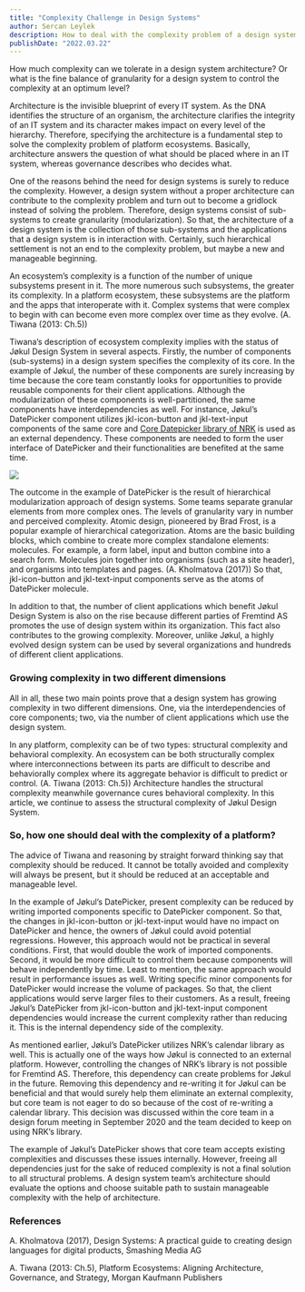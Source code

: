 ```yaml
---
title: "Complexity Challenge in Design Systems"
author: Sercan Leylek
description: How to deal with the complexity problem of a design system in architecture level?
publishDate: "2022.03.22"
---
```


<Ingress>
    How much complexity can we tolerate in a design system architecture? Or what is the fine balance of granularity for
    a design system to control the complexity at an optimum level?
</Ingress>

Architecture is the invisible blueprint of every IT system. As the DNA identifies the structure of an organism,
the architecture clarifies the integrity of an IT system and its character makes impact on every level of the hierarchy.
Therefore, specifying the architecture is a fundamental step to solve the complexity problem of platform ecosystems.
Basically, architecture answers the question of what should be placed where in an IT system, whereas governance
describes who decides what.

One of the reasons behind the need for design systems is surely to reduce the complexity. However, a design system without
a proper architecture can contribute to the complexity problem and turn out to become a gridlock instead of solving the problem.
Therefore, design systems consist of sub-systems to create granularity (modularization). So that, the architecture
of a design system is the collection of those sub-systems and the applications that a design system is in interaction with.
Certainly, such hierarchical settlement is not an end to the complexity problem, but maybe a new and manageable beginning.

An ecosystem’s complexity is a function of the number of unique subsystems present in it. The more numerous such subsystems,
the greater its complexity. In a platform ecosystem, these subsystems are the platform and the apps that interoperate with it.
Complex systems that were complex to begin with can become even more complex over time as they evolve. (A. Tiwana (2013: Ch.5))

Tiwana’s description of ecosystem complexity implies with the status of Jøkul Design System in several aspects. Firstly,
the number of components (sub-systems) in a design system specifies the complexity of its core. In the example of Jøkul,
the number of these components are surely increasing by time because the core team constantly looks for opportunities to
provide reusable components for their client applications. Although the modularization of these components is well-partitioned,
the same components have interdependencies as well. For instance, Jøkul’s DatePicker component utilizes jkl-icon-button and
jkl-text-input components of the same core and
[Core Datepicker library of NRK](https://static.nrk.no/core-components/latest/index.html?core-datepicker/readme.md) is used as an external dependency.
These components are needed to form the user interface of DatePicker and their functionalities are benefited at the same time.

![](/assets/blog/jokul-datepicker-architecture.png)

The outcome in the example of DatePicker is the result of hierarchical modularization approach of design systems.
Some teams separate granular elements from more complex ones. The levels of granularity vary in number and perceived complexity.
Atomic design, pioneered by Brad Frost, is a popular example of hierarchical categorization. Atoms are the basic building blocks,
which combine to create more complex standalone elements: molecules. For example, a form label, input and button combine into
a search form. Molecules join together into organisms (such as a site header), and organisms into templates and pages.
(A. Kholmatova (2017)) So that, jkl-icon-button and jkl-text-input components serve as the atoms of DatePicker molecule.

In addition to that, the number of client applications which benefit Jøkul Design System is also on the rise
because different parties of Fremtind AS promotes the use of design system within its organization. This fact also
contributes to the growing complexity. Moreover, unlike Jøkul, a highly evolved design system can be used by
several organizations and hundreds of different client applications.

### Growing complexity in two different dimensions

All in all, these two main points prove that a design system has growing complexity in two different dimensions.
One, via the interdependencies of core components; two, via the number of client applications which use the design system.

In any platform, complexity can be of two types: structural complexity and behavioral complexity. An ecosystem can be
both structurally complex where interconnections between its parts are difficult to describe and behaviorally complex
where its aggregate behavior is difficult to predict or control. (A. Tiwana (2013: Ch.5)) Architecture handles the structural
complexity meanwhile governance cures behavioral complexity. In this article, we continue to assess the structural complexity of
Jøkul Design System.

### So, how one should deal with the complexity of a platform?

The advice of Tiwana and reasoning by straight forward thinking
say that complexity should be reduced. It cannot be totally avoided and complexity will always be present, but it
should be reduced at an acceptable and manageable level.

In the example of Jøkul’s DatePicker, present complexity can be reduced by writing imported components specific to
DatePicker component. So that, the changes in jkl-icon-button or jkl-text-input would have no impact on DatePicker and hence,
the owners of Jøkul could avoid potential regressions. However, this approach would not be practical in several conditions.
First, that would double the work of imported components. Second, it would be more difficult to control them because
components will behave independently by time. Least to mention, the same approach would result in performance issues as well.
Writing specific minor components for DatePicker would increase the volume of packages. So that, the client applications
would serve larger files to their customers. As a result, freeing Jøkul’s DatePicker from jkl-icon-button and jkl-text-input
component dependencies would increase the current complexity rather than reducing it.
This is the internal dependency side of the complexity.

As mentioned earlier, Jøkul’s DatePicker utilizes NRK’s calendar library as well. This is actually one of the ways
how Jøkul is connected to an external platform. However, controlling the changes of NRK’s library is not possible for Fremtind AS.
Therefore, this dependency can create problems for Jøkul in the future. Removing this dependency and re-writing it for
Jøkul can be beneficial and that would surely help them eliminate an external complexity, but core team is not eager to do so
because of the cost of re-writing a calendar library. This decision was discussed within the core team in a design forum meeting
in September 2020 and the team decided to keep on using NRK’s library.

The example of Jøkul’s DatePicker shows that core team accepts existing complexities and discusses these issues internally.
However, freeing all dependencies just for the sake of reduced complexity is not a final solution to all structural problems.
A design system team’s architecture should evaluate the options and choose suitable path to sustain manageable complexity with
the help of architecture.

### References

A. Kholmatova (2017), Design Systems: A practical guide to creating design languages for digital products, Smashing Media AG

A. Tiwana (2013: Ch.5), Platform Ecosystems: Aligning Architecture, Governance, and Strategy, Morgan Kaufmann Publishers
